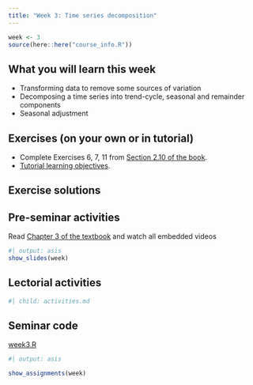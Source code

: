 ```yaml
---
title: "Week 3: Time series decomposition"
---
```


```r
week <- 3
source(here::here("course_info.R"))
```

## What you will learn this week

* Transforming data to remove some sources of variation
* Decomposing a time series into trend-cycle, seasonal and remainder components
* Seasonal adjustment

## Exercises (on your own or in tutorial)

-   Complete Exercises 6, 7, 11 from [Section 2.10 of the book](https://otexts.com/fpp3/graphics-exercises.html).
-   [Tutorial learning objectives](tute-lo.qmd).

## Exercise solutions

<!-- ::: {.callout appearance="minimal"} -->
<!-- <i class="bi bi-download"></i> [Week 3 Tutorial Solution.html](Week3.html){download="Week 3 Tutorial Solution.html"} -->
<!-- ::: -->


## Pre-seminar activities

Read [Chapter 3 of the textbook](https://otexts.com/fpp3/decomposition.html) and watch all embedded videos

```r
#| output: asis
show_slides(week)
```

## Lectorial activities

```r
#| child: activities.md
```


## Seminar code

::: {.callout appearance="minimal"}
<i class="bi bi-download"></i> [week3.R](week3.R){download="week3.R"}
:::



```r
#| output: asis

show_assignments(week)
```
